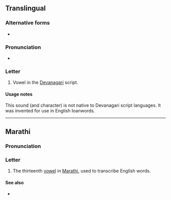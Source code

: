 {{character info}}
==Translingual==

===Alternative forms===
* {{alter|mul|ॉ||matra form}}

===Pronunciation===
* {{IPA|mul|/ɔ/}}

===Letter===
{{mul-deva}}

# Vowel in the [[Devanagari]] script.

====Usage notes====
This sound (and character) is not native to Devanagari script languages. It was invented for use in English loanwords.

----

==Marathi==

===Pronunciation===
{{IPA|mr|/ɒ/}}

===Letter===
{{head|mr|letter}}

# The thirteenth [[vowel]] in [[Marathi]], used to transcribe English words.

====See also====
* {{l|mr|ॲ|tr=}}